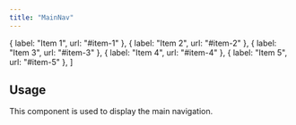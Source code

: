 ```yaml
---
title: "MainNav"
---
```


  { label: "Item 1", url: "#item-1" },
  { label: "Item 2", url: "#item-2" },
  { label: "Item 3", url: "#item-3" },
  { label: "Item 4", url: "#item-4" },
  { label: "Item 5", url: "#item-5" },
]

## Usage

This component is used to display the main navigation.

<MainNav items={items} />
